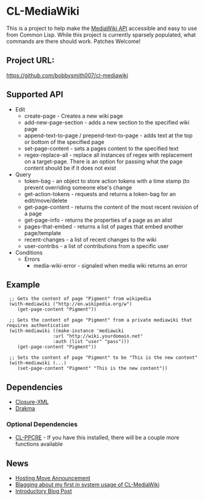 = CL-MediaWiki =

This is a project to help make the [http://www.mediawiki.org/wiki/API MediaWiki API] accessible and easy to use from Common Lisp.  While this project is currently sparsely populated, what commands are there should work.  Patches Welcome!

== Project URL: ==

https://github.com/bobbysmith007/cl-mediawiki

== Supported API ==

* Edit
** create-page - Creates a new wiki page
** add-new-page-section - adds a new section to the specified wiki page
** append-text-to-page / prepend-text-to-page - adds text at the top or bottom of the specified page
** set-page-content - sets a pages content to the specified text
** regex-replace-all - replace all instances of regex with replacement on a target-page.  There is an option for passing what the page content should be if it does not exist
* Query 
** token-bag - an object to store action tokens with a time stamp (to prevent overriding someone else's change
** get-action-tokens - requests and returns a token-bag for an edit/move/delete
** get-page-content - returns the content of the most recent revision of a page
** get-page-info - returns the properties of a page as an alist
** pages-that-embed - returns a list of pages that embed another page/template
** recent-changes - a list of recent changes to the wiki
** user-contribs - a list of contributions from a specific user
* Conditions 
** Errors
*** media-wiki-error - signaled when media wiki returns an error

== Example ==

<pre>
 ;; Gets the content of page "Pigment" from wikipedia
 (with-mediawiki ("http://en.wikipedia.org/w")
    (get-page-content "Pigment"))

 ;; Gets the content of page "Pigment" from a private mediawiki that requires authentication
 (with-mediawiki ((make-instance 'mediawiki
				 :url "http://wiki.yourdomain.net"
				 :auth (list "user" "pass")))
    (get-page-content "Pigment"))

 ;; Sets the content of page "Pigment" to be "This is the new content"
 (with-mediawiki (...)
    (set-page-content "Pigment" "This is the new content"))
</pre>

== Dependencies ==

* [http://common-lisp.net/project/cxml/ Closure-XML]
* [http://weitz.de/drakma/ Drakma]

=== Optional Dependencies ===

* [http://weitz.de/cl-ppcre/ CL-PPCRE] - If you have this installed, there will be a couple more functions available

== News ==

* [http://russ.unwashedmeme.com/blog/?p=135 Hosting Move Announcement]
* [http://russ.unwashedmeme.com/blog/?p=52 Blagging about my first in system usage of CL-MediaWiki]
* [http://russ.unwashedmeme.com/blog/?p=43 Introductory Blog Post]

